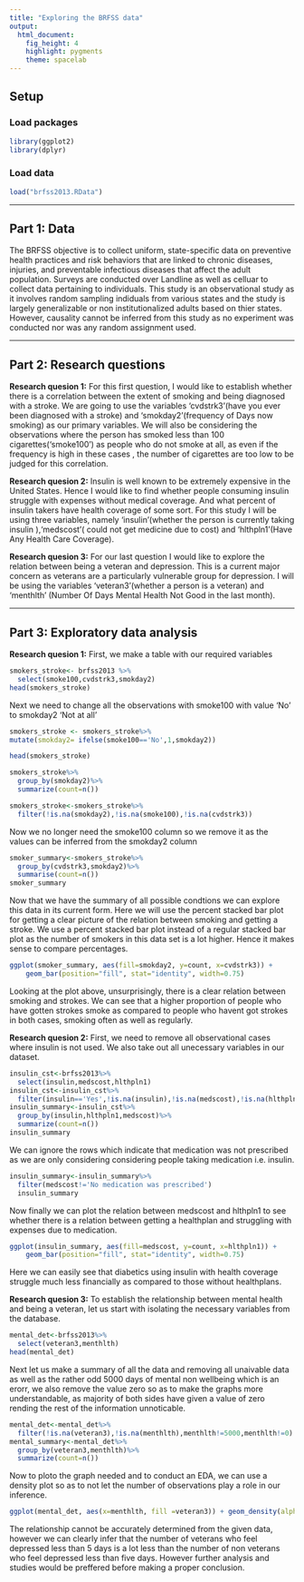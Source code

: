 ---
title: "Exploring the BRFSS data"
output: 
  html_document: 
    fig_height: 4
    highlight: pygments
    theme: spacelab
---

## Setup

### Load packages

```{r load-packages, message = FALSE}
library(ggplot2)
library(dplyr)
```

### Load data



```{r load-data}
load("brfss2013.RData")
```



* * *

## Part 1: Data

The BRFSS objective is to collect uniform, state-specific data on preventive health practices and risk behaviors that are linked to chronic diseases, injuries, and preventable infectious diseases that affect the adult population. Surveys are conducted over Landline as well as celluar to collect data pertaining to individuals. 
This study is an observational study as it involves random sampling indiduals from various states and the study is largely generalizable or non institutionalized adults based on thier states. However, causality cannot be inferred from this study as no experiment was conducted nor was any random assignment used.

* * *

## Part 2: Research questions

**Research quesion 1:** For this first question, I would like to establish whether there is a correlation between the extent of smoking and being diagnosed with a stroke. We are going to use the variables 'cvdstrk3'(have you ever been diagnosed with a stroke) and 'smokday2'(frequency of Days now smoking) as our primary variables. We will also be considering the observations where the person has smoked less than 100 cigarettes('smoke100') as people who do not smoke at all, as even if the frequency is high in these cases , the number of cigarettes are too low to be judged for this correlation.

**Research quesion 2:** Insulin is well known to be extremely expensive in the United States. Hence I would like to find whether people consuming insulin struggle with expenses without medical coverage. And what percent of insulin takers have health coverage of some sort. For this study I will be using three variables, namely 'insulin'(whether the person is currently taking insulin ),'medscost'( could not get medicine due to cost) and 'hlthpln1'(Have Any Health Care Coverage).

**Research quesion 3:** For our last question I would like to explore the relation between being a veteran and depression. This is a current major concern as veterans are a particularly vulnerable group for depression. I will be using the variables 'veteran3'(whether a person is a veteran) and 'menthlth' (Number Of Days Mental Health Not Good in the last month).


* * *

## Part 3: Exploratory data analysis



**Research quesion 1:**
First, we make a table with our required variables
```{r}
smokers_stroke<- brfss2013 %>%
  select(smoke100,cvdstrk3,smokday2)
head(smokers_stroke)
```

Next we need to change all the observations with smoke100 with value 'No' to smokday2 'Not at all'

```{r}
smokers_stroke <- smokers_stroke%>%
mutate(smokday2= ifelse(smoke100=='No',1,smokday2))
```


```{r}
head(smokers_stroke)
```
```{r}
smokers_stroke%>%
  group_by(smokday2)%>%
  summarize(count=n())
```
```{r}
smokers_stroke<-smokers_stroke%>%
  filter(!is.na(smokday2),!is.na(smoke100),!is.na(cvdstrk3))
```
Now we no longer need the smoke100 column so we remove it as the values can be inferred from the smokday2 column

```{r}
smoker_summary<-smokers_stroke%>%
  group_by(cvdstrk3,smokday2)%>%
  summarise(count=n())
smoker_summary
```
Now that we have the summary of all possible condtions we can explore this data in its current form. Here we will use the percent stacked bar plot for getting a clear picture of the relation between smoking and getting a stroke. We use a percent stacked bar plot instead of a regular stacked bar plot as the number of smokers in this data set is a lot higher. Hence it makes sense to compare percentages.  

```{r}
ggplot(smoker_summary, aes(fill=smokday2, y=count, x=cvdstrk3)) + 
    geom_bar(position="fill", stat="identity", width=0.75)

```
Looking at the plot above, unsurprisingly, there is a clear relation between smoking and strokes. We can see that a higher proportion of people who have gotten strokes smoke as compared to people who havent got strokes in both cases, smoking often as well as regularly.


**Research quesion 2:**
First, we need to remove all observational cases where insulin is not used. We also take out all unecessary variables in our dataset.


```{r}
insulin_cst<-brfss2013%>%
  select(insulin,medscost,hlthpln1)
insulin_cst<-insulin_cst%>%
  filter(insulin=='Yes',!is.na(insulin),!is.na(medscost),!is.na(hlthpln1))
insulin_summary<-insulin_cst%>%
  group_by(insulin,hlthpln1,medscost)%>%
  summarize(count=n())
insulin_summary
```
We can ignore the rows which indicate that medication was not prescribed as we are only considering considering people taking medication i.e. insulin. 
```{r}
insulin_summary<-insulin_summary%>%
  filter(medscost!='No medication was prescribed')
  insulin_summary
```
Now finally we can plot the relation between medscost and hlthpln1 to see whether there is a relation between getting a healthplan and struggling with expenses due to medication.
```{r}
ggplot(insulin_summary, aes(fill=medscost, y=count, x=hlthpln1)) + 
    geom_bar(position="fill", stat="identity", width=0.75)
```
Here we can easily see that diabetics using insulin with health coverage struggle much less financially as compared to those without healthplans.

**Research quesion 3:**
To establish the relationship between mental health and being a veteran, let us start with isolating the necessary variables from the database.
```{r}
mental_det<-brfss2013%>%
  select(veteran3,menthlth)
head(mental_det)
```
Next let us make a summary of all the data and removing all unaivable data as well as the rather odd 5000 days of mental non wellbeing which is an erorr, we also remove the value zero so as to make the graphs more understandable, as majority of both sides have given a value of zero rending the rest of the information unnoticable.
```{r}
mental_det<-mental_det%>%
  filter(!is.na(veteran3),!is.na(menthlth),menthlth!=5000,menthlth!=0)
mental_summary<-mental_det%>%
  group_by(veteran3,menthlth)%>%
  summarize(count=n())
```

Now to ploto the graph needed and to conduct an EDA, we can use a density plot so as to not let the number of observations play a role in our inference.



```{r}
ggplot(mental_det, aes(x=menthlth, fill =veteran3)) + geom_density(alpha=0.2)
```
The relationship cannot be accurately determined from the given data, however we can clearly infer that the number of veterans who feel depressed less than 5 days is a lot less than the number of non veterans who feel depressed less than five days. However further analysis and studies would be preffered before making a proper conclusion.
